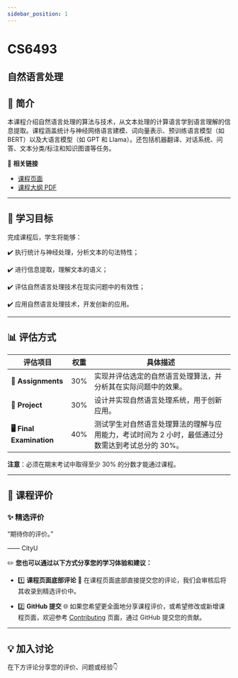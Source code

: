 ```yaml
---
sidebar_position: 1
---
```


# CS6493
## 自然语言处理

## **📘 简介**
本课程介绍自然语言处理的算法与技术，从文本处理的计算语言学到语言理解的信息提取。课程涵盖统计与神经网络语言建模、词向量表示、预训练语言模型（如 BERT）以及大语言模型（如 GPT 和 Llama）。还包括机器翻译、对话系统、问答、文本分类/标注和知识图谱等任务。

🔗 **相关链接**
- [课程页面](https://www.cityu.edu.hk/catalogue/pg/202425/course/CS6493.htm)
- [课程大纲 PDF](https://www.cityu.edu.hk/catalogue/pg/202425/course/CS6493.pdf)

---

## **🎯 学习目标**

完成课程后，学生将能够：

✔️ 执行统计与神经处理，分析文本的句法特性；

✔️ 进行信息提取，理解文本的语义；

✔️ 评估自然语言处理技术在现实问题中的有效性；

✔️ 应用自然语言处理技术，开发创新的应用。

---

## **📊 评估方式**

| **评估项目**              | **权重** | **具体描述**                                                                                       |
|--------------------------|---------|---------------------------------------------------------------------------------------------------|
| **📝 Assignments**         | 30%     | 实现并评估选定的自然语言处理算法，并分析其在实际问题中的效果。                                          |
| **📄 Project**             | 30%     | 设计并实现自然语言处理系统，用于创新应用。                                                          |
| **🖥️ Final Examination**    | 40%     | 测试学生对自然语言处理算法的理解与应用能力，考试时间为 2 小时，最低通过分数需达到考试总分的 30%。            |

**注意**：必须在期末考试中取得至少 30% 的分数才能通过课程。

---

## **💬 课程评价**

### ✨ **精选评价**
<div className={commentStyles.commentBox}>
    <p className={commentStyles.commentText}>
        “期待你的评价。”
    </p>
    <p className={commentStyles.commentAuthor}>—— CityU</p>
</div>

✏️ **您也可以通过以下方式分享您的学习体验和建议：**

- 1️⃣ **课程页面底部评论**
💬 在课程页面底部直接提交您的评论，我们会审核后将其收录到精选评价中。

- 2️⃣ **GitHub 提交**
🌐 如果您希望更全面地分享课程评价，或希望修改或新增课程页面，欢迎参考 [Contributing](https://penjc.github.io/CityU/contributing) 页面，通过 GitHub 提交您的贡献。




---

## **💡 加入讨论**

在下方评论分享您的评价、问题或经验👇
<Utterances />
